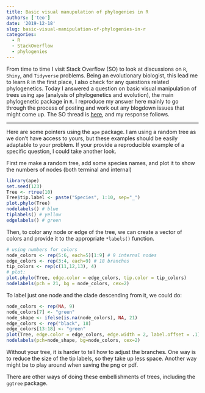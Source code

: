 ```yaml
---
title: Basic visual manupulation of phylogenies in R
authors: ['teo']
date: '2019-12-18'
slug: basic-visual-manipulation-of-phylogenies-in-r
categories:
  - R
  - StackOverflow
  - phylogenies
---
```


From time to time I visit Stack Overflow (SO) to look at discussions on `R`, `Shiny`, and `Tidyverse` problems. Being an evolutionary biologist, this lead me to learn `R` in the first place, I also check for any questions related phylogenetics. Today I answered a question on basic visual manipulation of trees using `ape` (analysis of phylogenetics and evolution), the main phylogenetic package in `R`. I reproduce my answer here mainly to go through the process of posting and work out any blogdown issues that might come up. The SO thread is [here](https://stackoverflow.com/questions/59383667/phylogenetic-tree-ape-too-small/59401999#59401999), and my response follows.

-----

Here are some pointers using the `ape` package. I am using a random tree as we don't have access to yours, but these examples should be easily adaptable to your problem. If your provide a reproducible example of a specific question, I could take another look.

First me make a random tree, add some species names, and plot it to show the numbers of nodes (both terminal and internal)
  
```r
library(ape)
set.seed(123)
Tree <- rtree(10)
Tree$tip.label <- paste("Species", 1:10, sep="_")
plot.phylo(Tree)
nodelabels() # blue
tiplabels() # yellow
edgelabels() # green
```

Then, to color any node or edge of the tree, we can create a vector of colors and provide it to the appropriate `*labels()` function.

```r
# using numbers for colors
node_colors <- rep(5:6, each=5)[1:9] # 9 internal nodes 
edge_colors <- rep(3:4, each=9) # 18 branches
tip_colors <- rep(c(11,12,13), 4)
# plot:
plot.phylo(Tree, edge.color = edge_colors, tip.color = tip_colors) 
nodelabels(pch = 21, bg = node_colors, cex=2)
```

To label just one node and the clade descending from it, we could do:
  
```r
node_colors <- rep(NA, 9)
node_colors[7] <- "green"
node_shape <- ifelse(is.na(node_colors), NA, 21)
edge_colors <- rep("black", 18)
edge_colors[13:18] <- "green"
plot(Tree, edge.color = edge_colors, edge.width = 2, label.offset = .1)
nodelabels(pch=node_shape, bg=node_colors, cex=2)
```


Without your tree, it is harder to tell how to adjust the branches. One way is to reduce the size of the tip labels, so they take up less space. Another way might be to play around when saving the png or pdf.  


There are other ways of doing these embellishments of trees, including the `ggtree` package.

